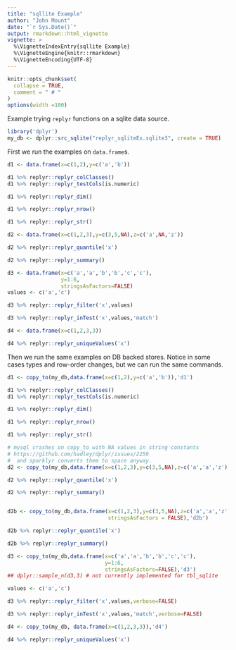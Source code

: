 ```yaml
---
title: "sqllite Example"
author: "John Mount"
date: "`r Sys.Date()`"
output: rmarkdown::html_vignette
vignette: >
  %\VignetteIndexEntry{sqllite Example}
  %\VignetteEngine{knitr::rmarkdown}
  %\VignetteEncoding{UTF-8}
---
```


```r
knitr::opts_chunk$set(
  collapse = TRUE,
  comment = " # "
)
options(width =100)
```

Example trying `replyr` functions on a sqlite data source.

```r
library('dplyr')
my_db <- dplyr::src_sqlite("replyr_sqliteEx.sqlite3", create = TRUE)
```

First we run the examples on `data.frame`s.

```r
d1 <- data.frame(x=c(1,2),y=c('a','b'))

d1 %>% replyr::replyr_colClasses()
d1 %>% replyr::replyr_testCols(is.numeric)

d1 %>% replyr::replyr_dim()

d1 %>% replyr::replyr_nrow()

d1 %>% replyr::replyr_str()

d2 <- data.frame(x=c(1,2,3),y=c(3,5,NA),z=c('a',NA,'z'))

d2 %>% replyr::replyr_quantile('x')

d2 %>% replyr::replyr_summary()

d3 <- data.frame(x=c('a','a','b','b','c','c'),
                 y=1:6,
                 stringsAsFactors=FALSE)
values <- c('a','c')

d3 %>% replyr::replyr_filter('x',values)

d3 %>% replyr::replyr_inTest('x',values,'match')

d4 <- data.frame(x=c(1,2,3,3))

d4 %>% replyr::replyr_uniqueValues('x')
```



Then we run the same examples on DB backed stores.  Notice in some cases types and row-order changes, but we can run the same commands.

```r
d1 <- copy_to(my_db,data.frame(x=c(1,2),y=c('a','b')),'d1')

d1 %>% replyr::replyr_colClasses()
d1 %>% replyr::replyr_testCols(is.numeric)

d1 %>% replyr::replyr_dim()

d1 %>% replyr::replyr_nrow()

d1 %>% replyr::replyr_str()

# mysql crashes on copy_to with NA values in string constants
# https://github.com/hadley/dplyr/issues/2259
#  and sparklyr converts them to space anyway.
d2 <- copy_to(my_db,data.frame(x=c(1,2,3),y=c(3,5,NA),z=c('a','a','z')),'d2')

d2 %>% replyr::replyr_quantile('x')

d2 %>% replyr::replyr_summary()


d2b <- copy_to(my_db,data.frame(x=c(1,2,3),y=c(3,5,NA),z=c('a','a','z'),
                                stringsAsFactors = FALSE),'d2b')

d2b %>% replyr::replyr_quantile('x')

d2b %>% replyr::replyr_summary()

d3 <- copy_to(my_db,data.frame(x=c('a','a','b','b','c','c'),
                               y=1:6,
                               stringsAsFactors=FALSE),'d3')
## dplyr::sample_n(d3,3) # not currently implemented for tbl_sqlite

values <- c('a','c')

d3 %>% replyr::replyr_filter('x',values,verbose=FALSE)

d3 %>% replyr::replyr_inTest('x',values,'match',verbose=FALSE)

d4 <- copy_to(my_db, data.frame(x=c(1,2,3,3)),'d4')

d4 %>% replyr::replyr_uniqueValues('x')
```
